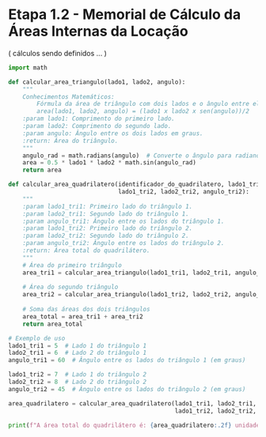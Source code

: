 # Etapa 1.2 - Memorial de Cálculo da Áreas Internas da Locação

( cálculos sendo definidos ... )

```python
import math

def calcular_area_triangulo(lado1, lado2, angulo):
    """
    Conhecimentos Matemáticos:
        Fórmula da área de triângulo com dois lados e o ângulo entre eles.
        area(lado1, lado2, angulo) = (lado1 x lado2 x sen(angulo))/2
    :param lado1: Comprimento do primeiro lado.
    :param lado2: Comprimento do segundo lado.
    :param angulo: Ângulo entre os dois lados em graus.
    :return: Área do triângulo.
    """
    angulo_rad = math.radians(angulo)  # Converte o ângulo para radianos
    area = 0.5 * lado1 * lado2 * math.sin(angulo_rad)
    return area

def calcular_area_quadrilatero(identificador_do_quadrilatero, lado1_tri1, lado2_tri1, angulo_tri1, 
                               lado1_tri2, lado2_tri2, angulo_tri2):
    """
    :param lado1_tri1: Primeiro lado do triângulo 1.
    :param lado2_tri1: Segundo lado do triângulo 1.
    :param angulo_tri1: Ângulo entre os lados do triângulo 1.
    :param lado1_tri2: Primeiro lado do triângulo 2.
    :param lado2_tri2: Segundo lado do triângulo 2.
    :param angulo_tri2: Ângulo entre os lados do triângulo 2.
    :return: Área total do quadrilátero.
    """
    # Área do primeiro triângulo
    area_tri1 = calcular_area_triangulo(lado1_tri1, lado2_tri1, angulo_tri1)
    
    # Área do segundo triângulo
    area_tri2 = calcular_area_triangulo(lado1_tri2, lado2_tri2, angulo_tri2)
    
    # Soma das áreas dos dois triângulos
    area_total = area_tri1 + area_tri2
    return area_total

# Exemplo de uso
lado1_tri1 = 5  # Lado 1 do triângulo 1
lado2_tri1 = 6  # Lado 2 do triângulo 1
angulo_tri1 = 60  # Ângulo entre os lados do triângulo 1 (em graus)

lado1_tri2 = 7  # Lado 1 do triângulo 2
lado2_tri2 = 8  # Lado 2 do triângulo 2
angulo_tri2 = 45  # Ângulo entre os lados do triângulo 2 (em graus)

area_quadrilatero = calcular_area_quadrilatero(lado1_tri1, lado2_tri1, angulo_tri1,
                                               lado1_tri2, lado2_tri2, angulo_tri2)

print(f"A área total do quadrilátero é: {area_quadrilatero:.2f} unidades quadradas")
```  


